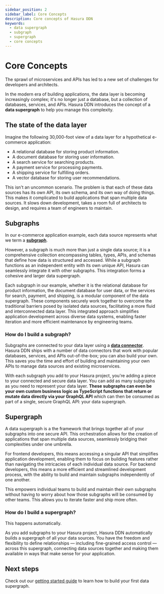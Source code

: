 ```yaml
---
sidebar_position: 2
sidebar_label: Core Concepts
description: Core concepts of Hasura DDN
keywords:
  - data supergraph
  - subgraph
  - supergraph
  - core concepts
---
```



# Core Concepts

The sprawl of microservices and APIs has led to a new set of challenges for developers and architects.

In the modern era of building applications, the data layer is becoming increasingly complex; it's no longer just a
database, but a collection of databases, services, and APIs. Hasura DDN introduces the concept of a **data supergraph**
to help you manage this complexity.

## The state of the data layer

Imagine the following 30,000-foot view of a data layer for a hypothetical e-commerce application:

- A relational database for storing product information.
- A document database for storing user information.
- A search service for searching products.
- A payment service for processing payments.
- A shipping service for fulfilling orders.
- A vector database for storing user recommendations.

This isn't an uncommon scenario. The problem is that each of these data sources has its own
API, its own schema, and its own way of doing things. This makes it complicated to build applications that span multiple
data sources. It slows down development, takes a room full of architects to design, and requires a team of engineers to
maintain.


## Subgraphs

In our e-commerce application example, each data source represents what we term a **[subgraph](/ci-cd/subgraphs.mdx)**.

However, a subgraph is much more than just a single data source; it is a comprehensive collection encompassing tables, types,
APIs, and schemas that define how data is structured and accessed. While a subgraph functions as an independent entity
with its own unique API, Hasura can seamlessly integrate it with other subgraphs. This integration forms a cohesive and
larger data supergraph.

Each subgraph in our example, whether it is the relational database for product information, the document database for
user data, or the services for search, payment, and shipping, is a modular component of the data supergraph. These
components securely work together to overcome the traditional barriers posed by isolated data sources, facilitating a more fluid
and interconnected data layer. This integrated approach simplifies application development across diverse data systems,
enabling faster iteration and more efficient maintenance by engineering teams.

### How do I build a subgraph?

Subgraphs are connected to your data layer using a **[data connector](/connectors/overview.mdx)**. Hasura DDN ships with
a number of data connectors that work with popular databases, services, and APIs out-of-the-box; you can also build your
own. This saves you the time and effort of building and maintaining your own APIs to manage data sources and existing
microservices.

With each subgraph you add to your Hasura project, you're adding a piece to your connected and secure data layer. You can add as many
subgraphs as you need to represent your data layer. **These subgraphs can even be your own custom business logic as
TypeScript functions that return or mutate data directly via your GraphQL API** which can then be consumed as part of a single, secure GraphQL API: your data supergraph.

## Supergraph

A data supergraph is a the framework that brings together all of your subgraphs into one secure API.  This
orchestration allows for the creation of applications that span multiple data sources, seamlessly bridging their
complexities under one umbrella.

For frontend developers, this means accessing a singular API that simplifies application development, enabling them to
focus on building features rather than navigating the intricacies of each individual data source. For backend
developers, this means a more efficient and streamlined development process, with the ability to build and maintain
subgraphs independently of one another.

This empowers individual teams to build and maintain their own subgraphs without having to worry about how those
subgraphs will be consumed by other teams. This allows you to iterate faster and ship more often.

### How do I build a supergraph?

This happens automatically.

As you add subgraphs to your Hasura project, Hasura DDN automatically builds a supergraph of all your data sources. You
have the freedom and flexibility to define relationships — including fine-grained access control — across this
supergraph, connecting data sources together and making them available in ways that make sense for your application.

## Next steps

Check out our [getting started guide](/getting-started/local-dev.mdx) to learn how to build your first data supergraph.

